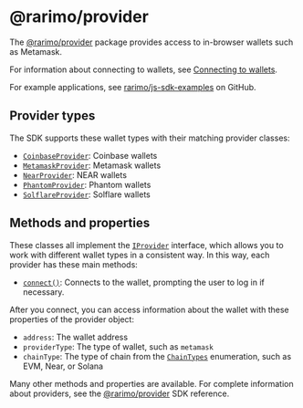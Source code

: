 ---
---

# @rarimo/provider

The [@rarimo/provider](https://www.npmjs.com/package/@rarimo/provider) package provides access to in-browser wallets such as Metamask.

For information about connecting to wallets, see [Connecting to wallets](../overview/connecting-to-wallets).

For example applications, see [rarimo/js-sdk-examples](https://github.com/rarimo/js-sdk-examples/) on GitHub.

## Provider types

The SDK supports these wallet types with their matching provider classes:

- [`CoinbaseProvider`](https://rarimo.github.io/js-sdk/classes/_rarimo_provider.CoinbaseProvider.html): Coinbase wallets
- [`MetamaskProvider`](https://rarimo.github.io/js-sdk/classes/_rarimo_provider.MetamaskProvider.html): Metamask wallets
- [`NearProvider`](https://rarimo.github.io/js-sdk/classes/_rarimo_provider.NearProvider.html): NEAR wallets
- [`PhantomProvider`](https://rarimo.github.io/js-sdk/classes/_rarimo_provider.PhantomProvider.html): Phantom wallets
- [`SolflareProvider`](https://rarimo.github.io/js-sdk/classes/_rarimo_provider.SolflareProvider.html): Solflare wallets

## Methods and properties

These classes all implement the [`IProvider`](https://rarimo.github.io/js-sdk/interfaces/_rarimo_provider.IProvider.html) interface, which allows you to work with different wallet types in a consistent way.
In this way, each provider has these main methods:

- [`connect()`](https://rarimo.github.io/js-sdk/interfaces/_rarimo_provider.IProvider.html#connect): Connects to the wallet, prompting the user to log in if necessary.

After you connect, you can access information about the wallet with these properties of the provider object:

- `address`: The wallet address
- `providerType`: The type of wallet, such as `metamask`
- `chainType`: The type of chain from the [`ChainTypes`](https://rarimo.github.io/js-sdk/enums/_rarimo_provider.ChainTypes.html) enumeration, such as EVM, Near, or Solana

Many other methods and properties are available.
For complete information about providers, see the [@rarimo/provider](https://rarimo.github.io/js-sdk/modules/_rarimo_provider.html) SDK reference.
